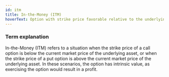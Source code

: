 ```yaml
---
id: itm
title: In-the-Money (ITM)
hoverText: Option with strike price favorable relative to the underlying asset's market price
---
```


### Term explanation 

In-the-Money (ITM) refers to a situation when the strike price of a call option is below the current market price of the underlying asset, or when the strike price of a put option is above the current market price of the underlying asset. In these scenarios, the option has intrinsic value, as exercising the option would result in a profit.
